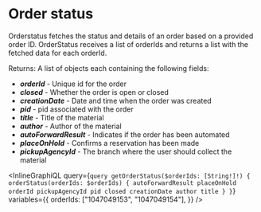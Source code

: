 # Order status

Orderstatus fetches the status and details of an order based on a provided order ID. OrderStatus receives a list of orderIds and returns a list with the fetched data for each orderId.

Returns: A list of objects each containing the following fields:

- _**orderId**_ - Unique id for the order
- _**closed**_ - Whether the order is open or closed
- _**creationDate**_ - Date and time when the order was created
- _**pid**_ - pid associated with the order
- _**title**_ - Title of the material
- _**author**_ - Author of the material
- _**autoForwardResult**_ - Indicates if the order has been automated
- _**placeOnHold**_ - Confirms a reservation has been made
- _**pickupAgencyId**_ - The branch where the user should collect the material

<InlineGraphiQL
  query={`query getOrderStatus($orderIds: [String!]!) {
  orderStatus(orderIds: $orderIds) {
    autoForwardResult
    placeOnHold
    orderId
    pickupAgencyId
    pid
    closed
    creationDate
    author
    title
  }
}`}
  variables={{
    orderIds: ["1047049153", "1047049154"],
  }}
/>
